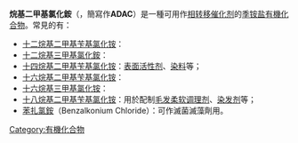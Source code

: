 '''烷基二甲基氯化銨'''（{{lang|en|Alkyl Dimethyl Ammonium Chloride}}，簡寫作'''ADAC'''）是一種可用作[[相转移催化剂|相转移催化剂]]的[[季铵盐|季铵盐]][[有機化合物|有機化合物]]。常見的有：
* [[十二烷基二甲基苄基氯化铵|十二烷基二甲基苄基氯化铵]]：
* [[十二烷基三甲基氯化銨|十二烷基三甲基氯化銨]]：
* [[十四烷基二甲基苄基氯化铵|十四烷基二甲基苄基氯化铵]]：[[表面活性剂|表面活性剂]]、[[染料|染料]]等；
* [[十六烷基二甲基苄基氯化铵|十六烷基二甲基苄基氯化铵]]：
* [[十六烷基三甲基氯化铵|十六烷基三甲基氯化铵]]：
* [[十八烷基二甲基苄基氯化铵|十八烷基二甲基苄基氯化铵]]：用於配制[[毛发柔软调理剂|毛发柔软调理剂]]、[[染发剂|染发剂]]等；
* [[苯扎氯銨|苯扎氯銨]]（Benzalkonium Chloride）：可作滅菌滅藻劑用。

[[Category:有機化合物|Category:有機化合物]]